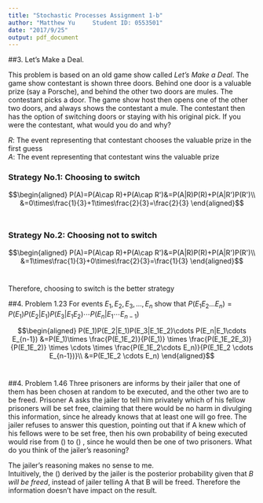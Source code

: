 ---
title: "Stochastic Processes Assignment 1-b"
author: "Matthew Yu     Student ID: 0553501"
date: "2017/9/25"
output: pdf_document
---


##3. Let's Make a Deal.

This problem is based on an old game show called *Let's Make a Deal*. The game show contestant is shown three doors. Behind one door is a valuable prize (say a Porsche), and behind the other two doors are mules. The contestant picks a door. The game show host then opens one of the other two doors, and always shows the contestant a mule. The contestant then has the option of switching doors or staying with his original pick. If you were the contestant, what would you do and why?\  

*R*: The event representing that contestant chooses the valuable prize in the first guess\
*A*: The event representing that contestant wins the valuable prize\  

### Strategy No.1: Choosing to switch
$$\begin{aligned}
P(A)=P(A\cap R)+P(A\cap R')&=P(A|R)P(R)+P(A|R')P(R')\\
&=0\times\frac{1}{3}+1\times\frac{2}{3}=\frac{2}{3}
\end{aligned}$$\  

### Strategy No.2: Choosing not to switch
$$\begin{aligned}
P(A)=P(A\cap R)+P(A\cap R')&=P(A|R)P(R)+P(A|R')P(R')\\
&=1\times\frac{1}{3}+0\times\frac{2}{3}=\frac{1}{3}
\end{aligned}$$\  

Therefore, choosing to switch is the better strategy\  

##4. Problem 1.23
For events $E_1,E_2,E_3,\dotso ,E_n$ show that $P(E_1E_2\dotso E_n)=P(E_1)P(E_2|E_1)P(E_3|E_1E_2)\cdots P(E_n|E_1\cdots E_{n-1})$\  

$$\begin{aligned}
P(E_1)P(E_2|E_1)P(E_3|E_1E_2)\cdots P(E_n|E_1\cdots E_{n-1})
&=P(E_1)\times \frac{P(E_1E_2)}{P(E_1)} \times \frac{P(E_1E_2E_3)}{P(E_1E_2)} \times \cdots \times \frac{P(E_1E_2\cdots E_n)}{P(E_1E_2 \cdots E_{n-1})}\\
&=P(E_1E_2 \cdots E_n)
\end{aligned}$$\  

##4. Problem 1.46
Three prisoners are informs by their jailer that one of them has been chosen at random to be executed, and the other two are to be freed. Prisoner A asks the jailer to tell him privately which of his fellow prisoners will be set free, claiming that there would be no harm in divulging this information, since he already knows that at least one will go free. The jailer refuses to answer this question, pointing out that if A knew which of his fellows were to be set free, then his own probability of being executed would rise from \(\frac{1}{3}\) to \(\frac{1}{2}\) , since he would then be one of two prisoners. What do you think of the jailer’s reasoning?\  

The jailer's reasoning makes no sense to me.\
Intuitively, the \(\frac{1}{2}\) derived by the jailer is the posterior probability given that *B will be freed*, instead of jailer telling A that B will be freed. Therefore the information doesn't have impact on the result.

